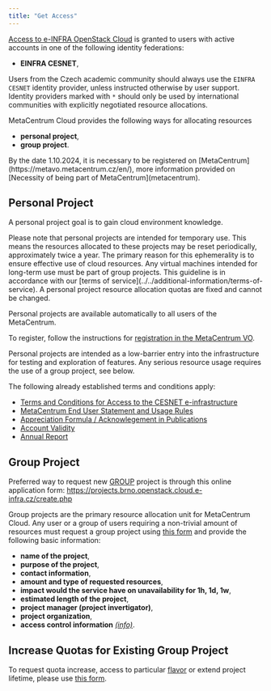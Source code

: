 ```yaml
---
title: "Get Access"
---
```

[Access to e-INFRA OpenStack Cloud](https://brno.openstack.cloud.e-infra.cz/) is granted to users
with active accounts in one of the following identity federations:

* __EINFRA CESNET__,

Users from the Czech academic community should always use the `EINFRA CESNET`
identity provider, unless instructed otherwise by user support.
Identity providers marked with `*` should only be used by international
communities with explicitly negotiated resource allocations.

MetaCentrum Cloud provides the following ways for allocating resources

* __personal project__,
* __group project__.

<Callout type="warn" title="Caution">
	By the date 1.10.2024, it is necessary to be registered on [MetaCentrum](https://metavo.metacentrum.cz/en/), more information provided on [Necessity of being part of MetaCentrum](metacentrum).
</Callout>

## Personal Project

A personal project goal is to gain cloud environment knowledge.

<Callout type="warn" title="Important">
	Please note that personal projects are intended for temporary use. This means the resources allocated to these projects may be reset periodically, approximately twice a year. The primary reason for this ephemerality is to ensure effective use of cloud resources. Any virtual machines intended for long-term use must be part of group projects. This guideline is in accordance with our [terms of service](../../additional-information/terms-of-service).
</Callout>

<Callout type="warn" title="Caution">
	A personal project resource allocation quotas are fixed and cannot be changed.
</Callout>

Personal projects are available automatically to all users of the MetaCentrum.

To register, follow the instructions for
[registration in the MetaCentrum VO](https://metavo.metacentrum.cz/en/application/index.html).

Personal projects are intended as a low-barrier entry
into the infrastructure for testing and exploration of features.
Any serious resource usage requires the use of a group project, see below.

The following already established terms and conditions apply:

* [Terms and Conditions for Access to the CESNET e-infrastructure](https://www.cesnet.cz/conditions/?lang=en)
* [MetaCentrum End User Statement and Usage Rules](https://www.metacentrum.cz/en/about/rules/index.html)
* [Appreciation Formula / Acknowlegement in Publications](https://wiki.metacentrum.cz/wiki/Usage_rules/Acknowledgement)
* [Account Validity](https://wiki.metacentrum.cz/wiki/Usage_rules/Account)
* [Annual Report](https://wiki.metacentrum.cz/wiki/MetaCentrum_Annual_Report_%E2%88%92_Author_Instructions)

## Group Project

<Callout type="info" title="Note" icon="📌">
	Preferred way to request new <a href="https://cloud.gitlab-pages.ics.muni.cz/documentation/register/#group-project">GROUP</a> project is through this online application form: <a href="https://projects.brno.openstack.cloud.e-infra.cz/create.php">https://projects.brno.openstack.cloud.e-infra.cz/create.php</a>
</Callout>

Group projects are the primary resource allocation unit for MetaCentrum Cloud.
Any user or a group of users requiring a non-trivial amount of resources must
request a group project using [this form](https://projects.brno.openstack.cloud.e-infra.cz/create.php) and provide the following basic information:

* __name of the project__,
* __purpose of the project__,
* __contact information__,
* __amount and type of requested resources__,
* __impact would the service have on unavailability for 1h, 1d, 1w__,
* __estimated length of the project__,
* __project manager (project invertigator)__,
* __project organization__,
* __access control information__ _[(info)](#get-access-control-information)_.

## Increase Quotas for Existing Group Project

To request quota increase, access to particular [flavor](flavors) or extend project lifetime, please use [this form](https://projects.brno.openstack.cloud.e-infra.cz/update.php).
